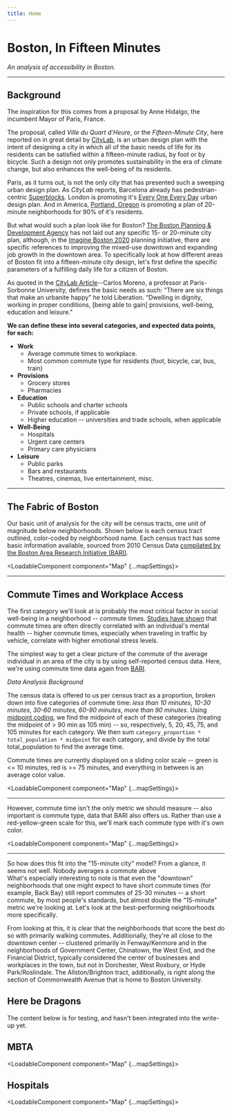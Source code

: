 ```yaml
---
title: Home
---
```



# Boston, In Fifteen Minutes

*An analysis of accessibility in Boston.*

***

## Background

The inspiration for this comes from a proposal by Anne Hidalgo, the incumbent Mayor of Paris, France. 

The proposal, called *Ville du Quart d’Heure*, or the *Fifteen-Minute City*, here reported on in great detail by 
[CityLab](https://www.citylab.com/environment/2020/02/paris-election-anne-hidalgo-city-planning-walks-stores-parks/606325/), is an urban design plan
with the intent of designing a city in which all of the basic needs of life for its residents can be satisfied within a fifteen-minute radius, by foot or by bicycle.
Such a design not only promotes sustainability in the era of climate change, but also enhances the well-being of its residents.

Paris, as it turns out, is not the only city that has presented such a sweeping urban design plan. As *CityLab* reports, Barcelona already has 
pedestrian-centric [Superblocks](https://www.citylab.com/transportation/2018/08/inside-a-pedestrian-first-superblock/566864/). London is promoting it's 
[Every One Every Day](https://www.weareeveryone.org/) urban design plan. And in America, [Portland, Oregon](https://www.portlandonline.com/portlandplan/index.cfm?c=52256&a=288098)
is promoting a plan of 20-minute neighborhoods for 90% of it's residents.

But what would such a plan look like for Boston? [The Boston Planning & Development Agency](http://www.bostonplans.org/) has not laid out any specific 15- or 20-minute city plan, 
although, in the [Imagine Boston 2020](https://www.boston.gov/news/mayor-walsh-announces-planning-initiatives-downtown-east-boston-mattapan-newmarket-allston) planning initiative,
there are specific references to improving the mixed-use downtown and expanding job growth in the downtown area. To specifically look at how different areas of Boston fit into a fifteen-minute 
city design, let's first define the specific parameters of a fulfilling daily life for a citizen of Boston.

As quoted in the [CityLab Article](https://www.citylab.com/environment/2020/02/paris-election-anne-hidalgo-city-planning-walks-stores-parks/606325/)--Carlos Moreno, a professor at Paris-Sorbonne University, 
defines the basic needs as such: “There are six things that make an urbanite happy” he told Liberation. “Dwelling in dignity, working in proper conditions, [being able to gain] provisions, well-being, education and leisure."

**We can define these into several categories, and expected data points, for each:**

- **Work**
    - Average commute times to workplace.
    - Most common commute type for residents (foot, bicycle, car, bus, train)
- **Provisions**
    - Grocery stores 
    - Pharmacies
- **Education**
    - Public schools and charter schools
    - Private schools, if applicable
    - Higher education -- universities and trade schools, when applicable
- **Well-Being**
    - Hospitals
    - Urgent care centers
    - Primary care physicians
- **Leisure**
    - Public parks
    - Bars and restaurants
    - Theatres, cinemas, live entertainment, misc.

***

## The Fabric of Boston

Our basic unit of analysis for the city will be census tracts, one unit of magnitude below neighborhoods. Shown below is each census tract
outlined, color-coded by neighborhood name. Each census tract has some basic information available, sourced from 2010 Census Data 
[compilated by the Boston Area Research Initiative (BARI)](https://dataverse.harvard.edu/dataset.xhtml?persistentId=doi:10.7910/DVN/SQ6BT4).

<LoadableComponent component="Map" {...mapSettings}>
    <LoadableComponent component="Neighborhoods" />
</LoadableComponent>

***

## Commute Times and Workplace Access

The first category we'll look at is probably the most critical factor in social well-being in a neighborhood -- commute times. 
[Studies have shown](https://www.nytimes.com/2019/01/21/upshot/stuck-and-stressed-the-health-costs-of-traffic.html) that commute times are often directly
correlated with an individual's mental health -- higher commute times, especially when traveling in traffic by vehicle, correlate with higher emotional stress levels.

The simplest way to get a clear picture of the commute of the average individual in an area of the city is by using self-reported census data. Here, we're using commute 
time data again from [BARI](https://dataverse.harvard.edu/dataset.xhtml?persistentId=doi:10.7910/DVN/SQ6BT4). 

*Data Analysis Background*

The census data is offered to us per census tract as a proportion, broken down into five categories of commute time: 
*less than 10 minutes*, *10-30 minutes*, *30-60 minutes*, *60-90 minutes*, *more than 90 minutes*. Using 
[midpoint coding](https://www.displayr.com/how-to-calculate-an-average-value-from-categorical-data/), we find the midpoint of each of these categories (treating the midpoint of > 90 min as 105 min)
-- so, respectively, 5, 20, 45, 75, and 105 minutes for each category. We then sum `category_proportion * total_population * midpoint` for each category, and divide by the total total_population
to find the average time.

Commute times are currently displayed on a sliding color scale -- green is <= 10 minutes, red is >= 75 minutes, and everything in between is an average color value.

<LoadableComponent component="Map" {...mapSettings}>
    <LoadableComponent component="CommuteTimes" />
</LoadableComponent>

***

However, commute time isn't the only metric we should measure -- also important is commute type, data that BARI also offers us. Rather than use a red-yellow-green scale for this, we'll
mark each commute type with it's own color. 

<LoadableComponent component="Map" {...mapSettings}>
    <LoadableComponent component="CommuteTypes" />
</LoadableComponent>

***

So how does this fit into the "15-minute city" model? From a glance, it seems not well. Nobody averages a commute above  
What's especially interesting to note is that even the "downtown" neighborhoods that one might expect to have short commute times (for example, Back Bay) still report commutes of 25-30 minutes -- 
a short commute, by most people's standards, but almost double the "15-minute" metric we're looking at. Let's look at the best-performing neighborhoods more specifically.

<LoadableComponent component="CommuteTable" />

From looking at this, it is clear that the neighborhoods that score the best do so with primarily walking commutes. Additionally, they're all close to the downtown center -- 
clustered primarily in Fenway/Kenmore and in the neighborhoods of Government Center, Chinatown, the West End, and the Financial District, typically considered the center of businesses
and workplaces in the town, but not in Dorchester, West Roxbury, or Hyde Park/Roslindale. The Allston/Brighton tract, additionally, is right along the section of Commonwealth Avenue that is home to Boston University. 

<!--- TODO -- better mapping of commute times correlated with type -->


## Here be Dragons

The content below is for testing, and hasn't been integrated into the write-up yet.

## MBTA 
<LoadableComponent component="Map" {...mapSettings}>
    <LoadableComponent component="MBTA" />
</LoadableComponent>

## Hospitals
<LoadableComponent component="Map" {...mapSettings}>
    <LoadableComponent component="Hospitals" />
</LoadableComponent>
